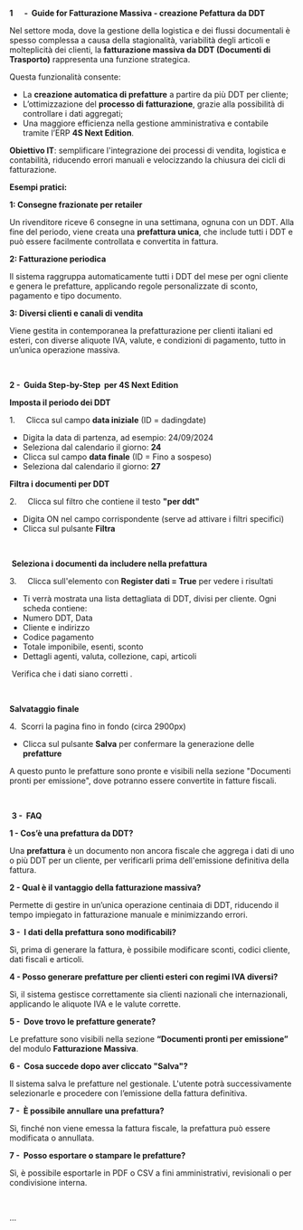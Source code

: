 **1      -  Guide for Fatturazione Massiva - creazione Pefattura da DDT**

Nel settore moda, dove la gestione della logistica e dei flussi documentali è spesso complessa a causa della stagionalità, variabilità degli articoli e molteplicità dei clienti, la **fatturazione massiva da DDT (Documenti di Trasporto)** rappresenta una funzione strategica.

Questa funzionalità consente:

* La **creazione automatica di prefatture** a partire da più DDT per cliente;
* L’ottimizzazione del **processo di fatturazione**, grazie alla possibilità di controllare i dati aggregati;
* Una maggiore efficienza nella gestione amministrativa e contabile tramite l’ERP **4S Next Edition**.

**Obiettivo IT**: semplificare l'integrazione dei processi di vendita, logistica e contabilità, riducendo errori manuali e velocizzando la chiusura dei cicli di fatturazione.



**Esempi pratici:**

**1: Consegne frazionate per retailer**

Un rivenditore riceve 6 consegne in una settimana, ognuna con un DDT. Alla fine del periodo, viene creata una **prefattura unica**, che include tutti i DDT e può essere facilmente controllata e convertita in fattura.

**2: Fatturazione periodica**

Il sistema raggruppa automaticamente tutti i DDT del mese per ogni cliente e genera le prefatture, applicando regole personalizzate di sconto, pagamento e tipo documento.

**3: Diversi clienti e canali di vendita**

Viene gestita in contemporanea la prefatturazione per clienti italiani ed esteri, con diverse aliquote IVA, valute, e condizioni di pagamento, tutto in un’unica operazione massiva.

 

**2 -  Guida Step-by-Step  per 4S Next Edition**

**Imposta il periodo dei DDT**

1.     Clicca sul campo **data iniziale** (ID = dadingdate)

* Digita la data di partenza, ad esempio: 24/09/2024
* Seleziona dal calendario il giorno: **24**
* Clicca sul campo **data finale** (ID = Fino a sospeso)
* Seleziona dal calendario il giorno: **27**

**Filtra i documenti per DDT**

2.     Clicca sul filtro che contiene il testo **"per ddt"**

* Digita ON nel campo corrispondente (serve ad attivare i filtri specifici)
* Clicca sul pulsante **Filtra**

 

 **Seleziona i documenti da includere nella prefattura**

3.     Clicca sull'elemento con **Register dati = True** per vedere i risultati

* Ti verrà mostrata una lista dettagliata di DDT, divisi per cliente. Ogni scheda contiene:
* Numero DDT, Data
* Cliente e indirizzo
* Codice pagamento
* Totale imponibile, esenti, sconto
* Dettagli agenti, valuta, collezione, capi, articoli

 Verifica che i dati siano corretti .

 

**Salvataggio finale**

4.  Scorri la pagina fino in fondo (circa 2900px)

* Clicca sul pulsante **Salva** per confermare la generazione delle **prefatture**

A questo punto le prefatture sono pronte e visibili nella sezione "Documenti pronti per emissione", dove potranno essere convertite in fatture fiscali.

 

 **3 -  FAQ**

**1 - Cos’è una prefattura da DDT?**

Una **prefattura** è un documento non ancora fiscale che aggrega i dati di uno o più DDT per un cliente, per verificarli prima dell'emissione definitiva della fattura.

**2 - Qual è il vantaggio della fatturazione massiva?**

Permette di gestire in un’unica operazione centinaia di DDT, riducendo il tempo impiegato in fatturazione manuale e minimizzando errori.

**3 -  I dati della prefattura sono modificabili?**

Sì, prima di generare la fattura, è possibile modificare sconti, codici cliente, dati fiscali e articoli.

**4 - Posso generare prefatture per clienti esteri con regimi IVA diversi?**

Sì, il sistema gestisce correttamente sia clienti nazionali che internazionali, applicando le aliquote IVA e le valute corrette.

**5 -  Dove trovo le prefatture generate?**

Le prefatture sono visibili nella sezione **“Documenti pronti per emissione”** del modulo **Fatturazione Massiva**.

**6 -  Cosa succede dopo aver cliccato "Salva"?**

Il sistema salva le prefatture nel gestionale. L'utente potrà successivamente selezionarle e procedere con l’emissione della fattura definitiva.

**7 -  È possibile annullare una prefattura?**

Sì, finché non viene emessa la fattura fiscale, la prefattura può essere modificata o annullata.

**7 -  Posso esportare o stampare le prefatture?**

Sì, è possibile esportarle in PDF o CSV a fini amministrativi, revisionali o per condivisione interna.

 

...